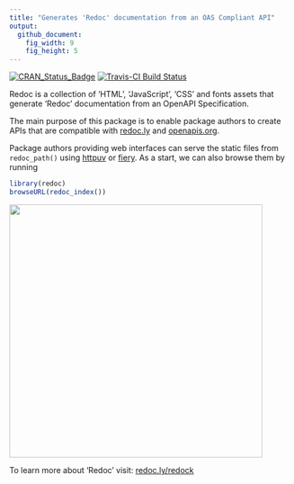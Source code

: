 ```yaml
---
title: "Generates 'Redoc' documentation from an OAS Compliant API"
output:
  github_document:
    fig_width: 9
    fig_height: 5
---
```


[![CRAN\_Status\_Badge](https://www.r-pkg.org/badges/version/redoc)](https://cran.r-project.org/package=redoc)
[![Travis-CI Build Status](https://travis-ci.org/meztez/redoc.svg?branch=master)](https://travis-ci.org/meztez/redoc)

Redoc is a collection of ‘HTML’, ‘JavaScript’, ‘CSS’ and fonts assets that generate ‘Redoc’ documentation from an OpenAPI Specification.

The main purpose of this package is to enable package authors to create APIs that are compatible with [redoc.ly](https://redoc.ly/redoc/) and [openapis.org](https://www.openapis.org/).

Package authors providing web interfaces can serve the static files from `redoc_path()` using [httpuv](https://github.com/rstudio/httpuv) or [fiery](https://github.com/thomasp85/fiery). As a start, we can also browse them by running

```r
library(redoc)
browseURL(redoc_index())
```

<img src="tools/readme/browse_redoc.png" width=450 />

To learn more about 'Redoc' visit: [redoc.ly/redock](https://redoc.ly/redoc/)
